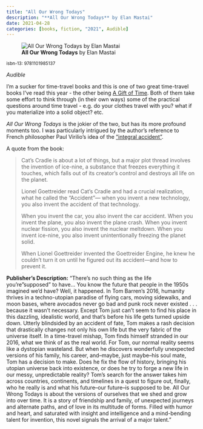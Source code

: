 ```yaml
---
title: "All Our Wrong Todays"
description: "**All Our Wrong Todays** by Elan Mastai"
date: 2021-04-28
categories: [books, fiction, "2021", Audible]
---
```

![**All Our Wrong Todays** by Elan Mastai](all-our-wrong-todays.jpg){fig-align="left"}

<sup>isbn-13: 9781101985137</sup>

*Audible*

I'm a sucker for time-travel books and this is one of two great time-travel books
I've read this year - the other being [A Gift of Time](../2021-07-04-a-gift-of-time/index.qmd).
Both of them take some effort to think through (in their own ways) some of the
practical questions around time travel - e.g. do your clothes travel with you? what
if you materialize into a solid object? etc.

*All Our Wrong Todays* is the jokier of the two, but has its more profound moments too.
I was particularly intrigued by the author's reference to French philosopher Paul
Virilio's idea of the ["integral accident"](https://en.wikipedia.org/wiki/Paul_Virilio#The_integral_accident).

A quote from the book:

> Cat’s Cradle is about a lot of things, but a major plot thread involves the invention of ice-nine, a substance that freezes everything it touches, which falls out of its creator’s control and destroys all life on the planet.
>
> Lionel Goettreider read Cat’s Cradle and had a crucial realization, what he called the “Accident”— when you invent a new technology, you also invent the accident of that technology.
>
> When you invent the car, you also invent the car accident. When you invent the plane, you also invent the plane crash. When you invent nuclear fission, you also invent the nuclear meltdown. When you invent ice-nine, you also invent unintentionally freezing the planet solid.
>
> When Lionel Goettreider invented the Goettreider Engine, he knew he couldn’t turn it on until he figured out its accident—and how to prevent it.

**Publisher's Description:**
"There's no such thing as the life you're "supposed" to have... You know the
future that people in the 1950s imagined we'd have? Well, it happened. In
Tom Barren's 2016, humanity thrives in a techno-utopian paradise of flying
cars, moving sidewalks, and moon bases, where avocados never go bad and
punk rock never existed . . . because it wasn't necessary. Except Tom just
can't seem to find his place in this dazzling, idealistic world, and that's
before his life gets turned upside down. Utterly blindsided by an accident
of fate, Tom makes a rash decision that drastically changes not only his
own life but the very fabric of the universe itself. In a time-travel
mishap, Tom finds himself stranded in our 2016, what we think of as the
real world. For Tom, our normal reality seems like a dystopian wasteland.
But when he discovers wonderfully unexpected versions of his family, his
career, and--maybe, just maybe--his soul mate, Tom has a decision to make.
Does he fix the flow of history, bringing his utopian universe back into
existence, or does he try to forge a new life in our messy, unpredictable
reality? Tom's search for the answer takes him across countries,
continents, and timelines in a quest to figure out, finally, who he really
is and what his future--our future--is supposed to be. All Our Wrong Todays
is about the versions of ourselves that we shed and grow into over time. It
is a story of friendship and family, of unexpected journeys and alternate
paths, and of love in its multitude of forms. Filled with humor and heart,
and saturated with insight and intelligence and a mind-bending talent for
invention, this novel signals the arrival of a major talent."